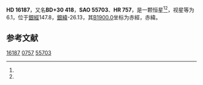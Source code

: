 {{Starbox begin
| name = HD 16187
}}
{{Starbox observe
| epoch = [[J2000.0|J2000.0]]
| constell = {{星座名待查}}<ref name=SIMBAD>{{cite web
 | url=http://simbad.u-strasbg.fr/simbad/sim-id?Ident=HR+757
 | title=Pulsating variable Star
 | publisher=Centre de Données astronomiques de Strasbourg
 | work=SIMBAD
 | accessdate=2012-07-13
 | archive-date=2020-09-13
 | archive-url=https://web.archive.org/web/20200913030530/http://simbad.u-strasbg.fr/simbad/sim-id?Ident=HR+757
 | dead-url=no
 }}</ref><ref name=DATA>{{cite web
 | url=http://vizier.u-strasbg.fr/viz-bin/VizieR-5?-out.add=.&-source=5050&-corr=PK=HR&-out.max=9999&HR=757
 | title=VizieR Detailed Page
 | accessdate=2012-07-13
 | archive-date=2020-09-13
 | archive-url=https://web.archive.org/web/20200913030535/http://vizier.u-strasbg.fr/viz-bin/VizieR-5?-out.add=.&-source=5050&-corr=PK%3DHR&-out.max=9999&HR=757
 | dead-url=no
 }}</ref>
| 星官 = 
| ra = {{RA|2|36|42.9}}<ref name=SIMBAD /><ref name=DATA />
| dec = {{DEC|+31|36|27}}<ref name=SIMBAD /><ref name=DATA />
| appmag_v = 6.1<ref name=SIMBAD /><ref name=DATA />
}}
{{Starbox character
| class = K0<ref name=SIMBAD /><ref name=DATA />
| b-v = 1.05<ref name=SIMBAD /><ref name=DATA />
| u-b = 0.79<ref name=SIMBAD /><ref name=DATA />
| r-i = <ref name=SIMBAD /><ref name=DATA />
| variable = 
}}
{{Starbox astrometry
| radial_v = 0.79
| prop_mo_ra = 3
| parallax = 
| p_error = 
}}
{{Starbox catalog
| names =BD+30 418，[[SAO星表|SAO]] 55703，[[HD星表|HD]] 16187，[[HR星表|HR]] 757}}
{{Starbox reference |Simbad=HR+757}}
{{Starbox end}}

'''HD 16187'''，又名'''BD+30 418'''，'''SAO 55703'''、'''HR 757'''，是一颗恒星<ref name=SIMBAD /><ref name=DATA />，视星等为6.1，位于[[銀道座標系|銀經]]147.8，[[銀道座標系|銀緯]]-26.13，其[[B1900.0|B1900.0]]坐标为赤經{{RA|2|30|45.2}}，赤緯{{DEC|+31|-26.13|18}}。

== 参考文献 ==
{{reflist}}

{{star-stub}}

[[Category:HD和HDE天體|16187]]
[[Category:HR天體|0757]]
[[Category:SAO天體|55703]]